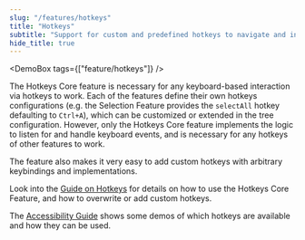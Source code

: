 ```yaml
---
slug: "/features/hotkeys"
title: "Hotkeys"
subtitle: "Support for custom and predefined hotkeys to navigate and interact with the tree"
hide_title: true
---
```



<FeaturePageHeader
    title="Hotkeys"
    subtitle="Support for custom and predefined hotkeys to navigate and interact with the tree"
    feature="hotkeys"
/>

<DemoBox tags={["feature/hotkeys"]} />

The Hotkeys Core feature is necessary for any keyboard-based interaction via hotkeys to work.
Each of the features define their own hotkeys configurations (e.g. the Selection Feature provides the `selectAll` hotkey
defaulting to `Ctrl+A`), which can be customized or extended in the tree configuration.
However, only the Hotkeys Core feature implements the logic to listen for and handle keyboard events, and
is necessary for any hotkeys of other features to work.

The feature also makes it very easy to add custom hotkeys with arbitrary keybindings and implementations.

Look into the [Guide on Hotkeys](/guides/hotkeys) for details on how to use the Hotkeys Core Feature, and how to
overwrite or add custom hotkeys.

The [Accessibility Guide](/guides/accessibility#hotkeys) shows some demos of which hotkeys are available and how they can be used.